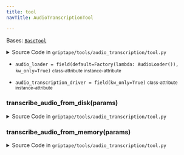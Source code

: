```yaml
---
title: tool
navTitle: AudioTranscriptionTool

---
```


<span id="griptape.tools.audio_transcription.tool.AudioTranscriptionTool"></span>

Bases:
 [`BaseTool`](..#griptape.tools.BaseTool "BaseTool (griptape.tools.BaseTool)")

<details><summary>Source Code in <code>griptape&#47;tools&#47;audio_transcription&#47;tool.py</code></summary>

```python
@define
class AudioTranscriptionTool(BaseTool):
    """A tool that can be used to generate transcriptions from input audio."""

    audio_transcription_driver: BaseAudioTranscriptionDriver = field(kw_only=True)
    audio_loader: AudioLoader = field(default=Factory(lambda: AudioLoader()), kw_only=True)

    @activity(
        config={
            "description": "This tool can be used to generate transcriptions of audio files on disk.",
            "schema": Schema({Literal("path", description="The paths to an audio file on disk."): str}),
        },
    )
    def transcribe_audio_from_disk(self, params: dict) -> TextArtifact | ErrorArtifact:
        audio_path = params["values"]["path"]

        audio_artifact = self.audio_loader.load(audio_path)

        return self.audio_transcription_driver.run(audio_artifact)

    @activity(
        config={
            "description": "This tool can be used to generate the transcription of an audio artifact in memory.",
            "schema": Schema({"schema": Schema({"memory_name": str, "artifact_namespace": str, "artifact_name": str})}),
        },
    )
    def transcribe_audio_from_memory(self, params: dict[str, Any]) -> TextArtifact | ErrorArtifact:
        memory = self.find_input_memory(params["values"]["memory_name"])
        artifact_namespace = params["values"]["artifact_namespace"]
        artifact_name = params["values"]["artifact_name"]

        if memory is None:
            return ErrorArtifact("memory not found")

        audio_artifact = cast(
            "AudioArtifact",
            load_artifact_from_memory(memory, artifact_namespace, artifact_name, AudioArtifact),
        )

        return self.audio_transcription_driver.run(audio_artifact)
```

</details>

-   `audio_loader = field(default=Factory(lambda: AudioLoader()), kw_only=True)` <small>class-attribute</small> <small>instance-attribute</small>  <span id="griptape.tools.audio_transcription.tool.AudioTranscriptionTool.audio_loader"></span> 

-   `audio_transcription_driver = field(kw_only=True)` <small>class-attribute</small> <small>instance-attribute</small>  <span id="griptape.tools.audio_transcription.tool.AudioTranscriptionTool.audio_transcription_driver"></span> 

<span id="griptape.tools.audio_transcription.tool.AudioTranscriptionTool.transcribe_audio_from_disk"></span>

### transcribe_audio_from_disk(params)

<details><summary>Source Code in <code>griptape&#47;tools&#47;audio_transcription&#47;tool.py</code></summary>

```python
@activity(
    config={
        "description": "This tool can be used to generate transcriptions of audio files on disk.",
        "schema": Schema({Literal("path", description="The paths to an audio file on disk."): str}),
    },
)
def transcribe_audio_from_disk(self, params: dict) -> TextArtifact | ErrorArtifact:
    audio_path = params["values"]["path"]

    audio_artifact = self.audio_loader.load(audio_path)

    return self.audio_transcription_driver.run(audio_artifact)
```

</details>

<span id="griptape.tools.audio_transcription.tool.AudioTranscriptionTool.transcribe_audio_from_memory"></span>

### transcribe_audio_from_memory(params)

<details><summary>Source Code in <code>griptape&#47;tools&#47;audio_transcription&#47;tool.py</code></summary>

```python
@activity(
    config={
        "description": "This tool can be used to generate the transcription of an audio artifact in memory.",
        "schema": Schema({"schema": Schema({"memory_name": str, "artifact_namespace": str, "artifact_name": str})}),
    },
)
def transcribe_audio_from_memory(self, params: dict[str, Any]) -> TextArtifact | ErrorArtifact:
    memory = self.find_input_memory(params["values"]["memory_name"])
    artifact_namespace = params["values"]["artifact_namespace"]
    artifact_name = params["values"]["artifact_name"]

    if memory is None:
        return ErrorArtifact("memory not found")

    audio_artifact = cast(
        "AudioArtifact",
        load_artifact_from_memory(memory, artifact_namespace, artifact_name, AudioArtifact),
    )

    return self.audio_transcription_driver.run(audio_artifact)
```

</details>
